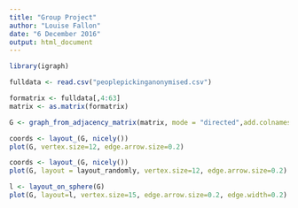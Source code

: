 ```yaml
---
title: "Group Project"
author: "Louise Fallon"
date: "6 December 2016"
output: html_document
---
```


```r
library(igraph)
```

```r
fulldata <- read.csv("peoplepickinganonymised.csv")
```

```r
formatrix <- fulldata[,4:63]
matrix <- as.matrix(formatrix)
```

```r
G <- graph_from_adjacency_matrix(matrix, mode = "directed",add.colnames = TRUE, diag=FALSE)
```

```r
coords <- layout_(G, nicely())
plot(G, vertex.size=12, edge.arrow.size=0.2)
```


```r
coords <- layout_(G, nicely())
plot(G, layout = layout_randomly, vertex.size=12, edge.arrow.size=0.2)
```

```r
l <- layout_on_sphere(G)
plot(G, layout=l, vertex.size=15, edge.arrow.size=0.2, edge.width=0.2)
```